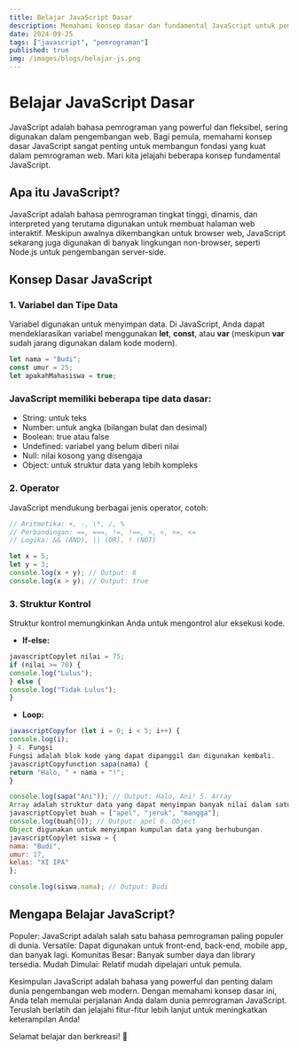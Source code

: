 ```yaml
---
title: Belajar JavaScript Dasar
description: Memahami konsep dasar dan fundamental JavaScript untuk pemula.
date: 2024-09-25
tags: ["javascript", "pemrograman"]
published: true
img: /images/blogs/belajar-js.png
---
```


# Belajar JavaScript Dasar

JavaScript adalah bahasa pemrograman yang powerful dan fleksibel, sering digunakan dalam pengembangan web. Bagi pemula, memahami konsep dasar JavaScript sangat penting untuk membangun fondasi yang kuat dalam pemrograman web. Mari kita jelajahi beberapa konsep fundamental JavaScript.

## Apa itu JavaScript?

JavaScript adalah bahasa pemrograman tingkat tinggi, dinamis, dan interpreted yang terutama digunakan untuk membuat halaman web interaktif. Meskipun awalnya dikembangkan untuk browser web, JavaScript sekarang juga digunakan di banyak lingkungan non-browser, seperti Node.js untuk pengembangan server-side.

## Konsep Dasar JavaScript

### 1. Variabel dan Tipe Data

Variabel digunakan untuk menyimpan data. Di JavaScript, Anda dapat mendeklarasikan variabel menggunakan **let**, **const**, atau **var** (meskipun **var** sudah jarang digunakan dalam kode modern).

```javascript showLineNumbers
let nama = "Budi";
const umur = 25;
let apakahMahasiswa = true;
```

### JavaScript memiliki beberapa tipe data dasar:

- String: untuk teks
- Number: untuk angka (bilangan bulat dan desimal)
- Boolean: true atau false
- Undefined: variabel yang belum diberi nilai
- Null: nilai kosong yang disengaja
- Object: untuk struktur data yang lebih kompleks

### 2. Operator

JavaScript mendukung berbagai jenis operator, cotoh:

```javascript showLineNumbers
// Aritmetika: +, -, \*, /, %
// Perbandingan: ==, ===, !=, !==, >, <, >=, <=
// Logika: && (AND), || (OR), ! (NOT)

let x = 5;
let y = 3;
console.log(x + y); // Output: 8
console.log(x > y); // Output: true
```

### 3. Struktur Kontrol

Struktur kontrol memungkinkan Anda untuk mengontrol alur eksekusi kode.

- **If-else:**

```javascript showLineNumbers
javascriptCopylet nilai = 75;
if (nilai >= 70) {
console.log("Lulus");
} else {
console.log("Tidak Lulus");
}
```

- **Loop:**

```javascript showLineNumbers
javascriptCopyfor (let i = 0; i < 5; i++) {
console.log(i);
} 4. Fungsi
Fungsi adalah blok kode yang dapat dipanggil dan digunakan kembali.
javascriptCopyfunction sapa(nama) {
return "Halo, " + nama + "!";
}

console.log(sapa("Ani")); // Output: Halo, Ani! 5. Array
Array adalah struktur data yang dapat menyimpan banyak nilai dalam satu variabel.
javascriptCopylet buah = ["apel", "jeruk", "mangga"];
console.log(buah[0]); // Output: apel 6. Object
Object digunakan untuk menyimpan kumpulan data yang berhubungan.
javascriptCopylet siswa = {
nama: "Budi",
umur: 17,
kelas: "XI IPA"
};

console.log(siswa.nama); // Output: Budi
```

## Mengapa Belajar JavaScript?

Populer: JavaScript adalah salah satu bahasa pemrograman paling populer di dunia.
Versatile: Dapat digunakan untuk front-end, back-end, mobile app, dan banyak lagi.
Komunitas Besar: Banyak sumber daya dan library tersedia.
Mudah Dimulai: Relatif mudah dipelajari untuk pemula.

Kesimpulan
JavaScript adalah bahasa yang powerful dan penting dalam dunia pengembangan web modern. Dengan memahami konsep dasar ini, Anda telah memulai perjalanan Anda dalam dunia pemrograman JavaScript. Teruslah berlatih dan jelajahi fitur-fitur lebih lanjut untuk meningkatkan keterampilan Anda!

Selamat belajar dan berkreasi! 🙌
